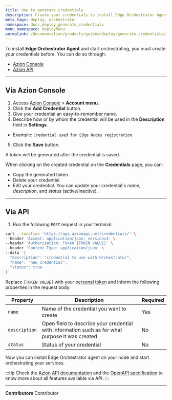 ```yaml
---
title: How to generate credentials
description: Create your credentials to install Edge Orchestrator Agent and start orchestrating.
meta_tags: deploy, orchestrator
namespace: docs_deploy_generate_credentials
menu_namespace: deployMenu
permalink: /documentation/products/guides/deploy/generate-credentials/
---
```


To install **Edge Orchestrator Agent** and start orchestrating, you must create your credentials before. You can do so through:

- [Azion Console](/en/documentation/products/guides/how-to-access-rtm/)
- [Azion API](https://api.azion.com/)

---

## Via Azion Console

1. Access [Azion Console](/en/documentation/products/guides/how-to-access-rtm/) > **Account menu**.
2. Click the **Add Credential** button.
3. Give your credential an easy-to-remember name.
4. Describe how or by whom the credential will be used in the **Description** field in **Settings**.
- Example: `Credential used for Edge Nodes registration`.
5. Click the **Save** button.

A token will be generated after the credential is saved.

When clicking on the created credential on the **Credentials** page, you can:

- Copy the generated token.
- Delete your credential.
- Edit your credential. You can update your credential's *name*, *description*, and *status* (active/inactive).

---

## Via API 

1. Run the following `POST` request in your terminal: 

```bash 
curl --location 'https://api.azionapi.net/credentials/' \
--header 'Accept: application/json; version=3' \
--header 'Authorization: Token [TOKEN VALUE]' \
--header 'Content-Type: application/json' \
--data '{
  "description": "credential to use with Orchestrator",
  "name": "new credential",
  "status": true
}'
```

Replace `[TOKEN VALUE]` with your [personal token](/en/documentation/products/guides/personal-tokens/) and inform the following properties in the request body:

| Property | Description | Required | 
| - | - | - | 
| `name` | Name of the credential you want to create  | Yes |
| `description` | Open field to describe your credential with information such as for what purpose it was created | No |
| `status` | Status of your credential | No  |


Now you can install Edge Orchestrator agent on your node and start orchestrating your services.

:::tip
Check the [Azion API documentation](https://api.azion.com/) and the [OpenAPI specification](https://github.com/aziontech/azionapi-openapi/) to know more about all features available via API.
:::

---


**Contributors** <ContributorList>Contributor</ContributorList>
